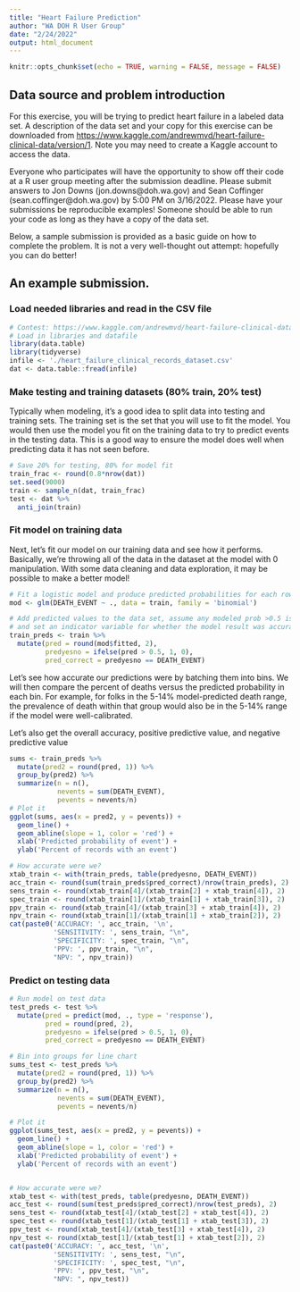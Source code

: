 ```yaml
---
title: "Heart Failure Prediction"
author: "WA DOH R User Group"
date: "2/24/2022"
output: html_document
---
```


```r
knitr::opts_chunk$set(echo = TRUE, warning = FALSE, message = FALSE)
```

## Data source and problem introduction

For this exercise, you will be trying to predict heart failure in a labeled data set. A description of the data set and your copy for this exercise can be downloaded from <https://www.kaggle.com/andrewmvd/heart-failure-clinical-data/version/1>. Note you may need to create a Kaggle account to access the data.

Everyone who participates will have the opportunity to show off their code at a R user group meeting after the submission deadline. Please submit answers to Jon Downs (jon.downs@doh.wa.gov) and Sean Coffinger (sean.coffinger@doh.wa.gov) by 5:00 PM on 3/16/2022. Please have your submissions be reproducible examples! Someone should be able to run your code as long as they have a copy of the data set.

Below, a sample submission is provided as a basic guide on how to complete the problem. It is not a very well-thought out attempt: hopefully you can do better!

## An example submission.

### Load needed libraries and read in the CSV file

```r
# Contest: https://www.kaggle.com/andrewmvd/heart-failure-clinical-data/version/1
# Load in libraries and datafile
library(data.table)
library(tidyverse)
infile <- './heart_failure_clinical_records_dataset.csv'
dat <- data.table::fread(infile)
```

### Make testing and training datasets (80% train, 20% test)

Typically when modeling, it's a good idea to split data into testing and training sets. The training set is the set that you will use to fit the model. You would then use the model you fit on the training data to try to predict events in the testing data. This is a good way to ensure the model does well when predicting data it has not seen before.

```r
# Save 20% for testing, 80% for model fit
train_frac <- round(0.8*nrow(dat))
set.seed(9000)
train <- sample_n(dat, train_frac)
test <- dat %>%
  anti_join(train)

```


### Fit model on training data

Next, let's fit our model on our training data and see how it performs. Basically, we're throwing all of the data in the dataset at the model with 0 manipulation. With some data cleaning and data exploration, it may be possible to make a better model!

```r
# Fit a logistic model and produce predicted probabilities for each row
mod <- glm(DEATH_EVENT ~ ., data = train, family = 'binomial')

# Add predicted values to the data set, assume any modeled prob >0.5 is a yes,
# and set an indicator variable for whether the model result was accurate
train_preds <- train %>%
  mutate(pred = round(mod$fitted, 2),
         predyesno = ifelse(pred > 0.5, 1, 0),
         pred_correct = predyesno == DEATH_EVENT)

```

Let's see how accurate our predictions were by batching them into bins. We will then compare the percent of deaths versus the predicted probability in each bin. For example, for folks in the 5-14% model-predicted death range, the prevalence of death within that group would also be in the 5-14% range if the model were well-calibrated. 

Let's also get the overall accuracy, positive predictive value, and negative predictive value

```r
sums <- train_preds %>%
  mutate(pred2 = round(pred, 1)) %>%
  group_by(pred2) %>%
  summarize(n = n(),
            nevents = sum(DEATH_EVENT),
            pevents = nevents/n)
# Plot it
ggplot(sums, aes(x = pred2, y = pevents)) + 
  geom_line() +
  geom_abline(slope = 1, color = 'red') +
  xlab('Predicted probability of event') +
  ylab('Percent of records with an event')

# How accurate were we?
xtab_train <- with(train_preds, table(predyesno, DEATH_EVENT))
acc_train <- round(sum(train_preds$pred_correct)/nrow(train_preds), 2)
sens_train <- round(xtab_train[4]/(xtab_train[2] + xtab_train[4]), 2)
spec_train <- round(xtab_train[1]/(xtab_train[1] + xtab_train[3]), 2)
ppv_train <- round(xtab_train[4]/(xtab_train[3] + xtab_train[4]), 2)
npv_train <- round(xtab_train[1]/(xtab_train[1] + xtab_train[2]), 2)
cat(paste0('ACCURACY: ', acc_train, '\n',
           'SENSITIVITY: ', sens_train, "\n", 
           'SPECIFICITY: ', spec_train, "\n",
           'PPV: ', ppv_train, "\n",
           "NPV: ", npv_train))

```
### Predict on testing data

```r
# Run model on test data
test_preds <- test %>% 
  mutate(pred = predict(mod, ., type = 'response'),
         pred = round(pred, 2),
         predyesno = ifelse(pred > 0.5, 1, 0),
         pred_correct = predyesno == DEATH_EVENT)

# Bin into groups for line chart
sums_test <- test_preds %>%
  mutate(pred2 = round(pred, 1)) %>%
  group_by(pred2) %>%
  summarize(n = n(),
            nevents = sum(DEATH_EVENT),
            pevents = nevents/n)

# Plot it
ggplot(sums_test, aes(x = pred2, y = pevents)) + 
  geom_line() +
  geom_abline(slope = 1, color = 'red') +
  xlab('Predicted probability of event') +
  ylab('Percent of records with an event')


# How accurate were we?
xtab_test <- with(test_preds, table(predyesno, DEATH_EVENT))
acc_test <- round(sum(test_preds$pred_correct)/nrow(test_preds), 2)
sens_test <- round(xtab_test[4]/(xtab_test[2] + xtab_test[4]), 2)
spec_test <- round(xtab_test[1]/(xtab_test[1] + xtab_test[3]), 2)
ppv_test <- round(xtab_test[4]/(xtab_test[3] + xtab_test[4]), 2)
npv_test <- round(xtab_test[1]/(xtab_test[1] + xtab_test[2]), 2)
cat(paste0('ACCURACY: ', acc_test, '\n',
           'SENSITIVITY: ', sens_test, "\n", 
           'SPECIFICITY: ', spec_test, "\n",
           'PPV: ', ppv_test, "\n",
           "NPV: ", npv_test))

```
